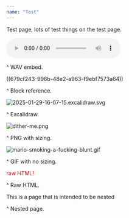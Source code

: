 ```yaml
---
name: "Test"
---
```


Test page, lots of test things on the test page.

<audio controls src='/asset/3d_pinball_01_1738349487975_0.wav'></audio>

^ WAV embed.

((679cf243-998b-48e2-a963-f9ebf7573a64))

^ Block reference.

<Image src='/asset/2025-01-29-16-07-15.excalidraw.svg' alt='2025-01-29-16-07-15.excalidraw.svg' width={462} height={245} />

^ Excalidraw.

<Image src='/asset/dither-me_1738179654824_0.png' alt='dither-me.png' width={167} height={143} />

^ PNG with sizing.

<Image src='/asset/mario-smoking-a-fucking-blunt_1738290098399_0.gif' alt='mario-smoking-a-fucking-blunt.gif' width={130} height={200} />

^ GIF with no sizing.

<p style="color: red;"> raw HTML! </p>

^ Raw HTML.

<div class="ml-[2rem] mb-8">
This is a page that is intended to be nested

</div>


^ Nested page.

